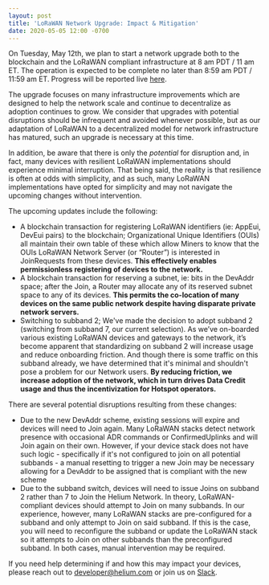 ```yaml
---
layout: post
title: 'LoRaWAN Network Upgrade: Impact & Mitigation'
date: 2020-05-05 12:00 -0700
---
```


On Tuesday, May 12th, we plan to start a network upgrade both to the blockchain and the LoRaWAN
compliant infrastructure at 8 am PDT / 11 am ET. The operation is expected to be complete no later
than 8:59 am PDT / 11:59 am ET. Progress will be reported live [here](http://status.helium.com/).

<!--truncate-->

The upgrade focuses on many infrastructure improvements which are designed to help the network scale
and continue to decentralize as adoption continues to grow. We consider that upgrades with potential
disruptions should be infrequent and avoided whenever possible, but as our adaptation of LoRaWAN to
a decentralized model for network infrastructure has matured, such an upgrade is necessary at this
time.

In addition, be aware that there is only the _potential_ for disruption and, in fact, many devices
with resilient LoRaWAN implementations should experience minimal interruption. That being said, the
reality is that resilience is often at odds with simplicity, and as such, many LoRaWAN
implementations have opted for simplicity and may not navigate the upcoming changes without
intervention.

The upcoming updates include the following:

- A blockchain transaction for registering LoRaWAN identifiers (ie: AppEui, DevEui pairs) to the
  blockchain; Organizational Unique Identifiers (OUIs) all maintain their own table of these which
  allow Miners to know that the OUIs LoRaWAN Network Server (or “Router”) is interested in
  JoinRequests from these devices. **This effectively enables permissionless registering of devices
  to the network.**
- A blockchain transaction for reserving a subnet, ie: bits in the DevAddr space; after the Join, a
  Router may allocate any of its reserved subnet space to any of its devices. **This permits the
  co-location of many devices on the same public network despite having disparate private network
  servers.**
- Switching to subband 2; We've made the decision to adopt subband 2 (switching from subband 7, our
  current selection). As we’ve on-boarded various existing LoRaWAN devices and gateways to the
  network, it’s become apparent that standardizing on subband 2 will increase usage and reduce
  onboarding friction. And though there is some traffic on this subband already, we have determined
  that it's minimal and shouldn't pose a problem for our Network users. **By reducing friction, we
  increase adoption of the network, which in turn drives Data Credit usage and thus the
  incentivization for Hotspot operators.**

There are several potential disruptions resulting from these changes:

- Due to the new DevAddr scheme, existing sessions will expire and devices will need to Join again.
  Many LoRaWAN stacks detect network presence with occasional ADR commands or ConfirmedUplinks and
  will Join again on their own. However, if your device stack does not have such logic -
  specifically if it's not configured to join on all potential subbands - a manual resetting to
  trigger a new Join may be necessary allowing for a DevAddr to be assigned that is compliant with
  the new scheme
- Due to the subband switch, devices will need to issue Joins on subband 2 rather than 7 to Join the
  Helium Network. In theory, LoRaWAN-compliant devices should attempt to Join on many subbands. In
  our experience, however, many LoRaWAN stacks are pre-configured for a subband and only attempt to
  Join on said subband. If this is the case, you will need to reconfigure the subband or update the
  LoRaWAN stack so it attempts to Join on other subbands than the preconfigured subband. In both
  cases, manual intervention may be required.

If you need help determining if and how this may impact your devices, please reach out to
developer@helium.com or join us on [Slack](http://chat.helium.com/).
